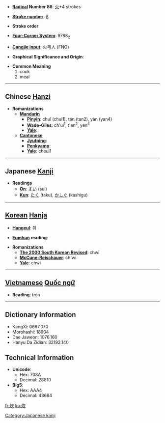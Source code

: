 * '''[[Wiktionary:Chinese radical index| Radical]] Number 86''': [[Wiktionary:Chinese radical index 火|火]]+4 strokes

* '''[[Wiktionary:Chinese total strokes index|Stroke number]]''': [[Wiktionary:Chinese total strokes index 8|8]]

* '''Stroke order''': 

* '''[[Wiktionary:Chinese four corner index|Four-Corner System]]''': 9788<sub>2</sub>

* '''[[Wiktionary:Chinese Cangjie index|Cangjie input]]''': 火弓人 (FNO)

* '''Graphical Significance and Origin''': 

* '''Common Meaning'''
*#cook
*# meal


----

== Chinese [[Hanzi]] ==

* '''Romanizations'''
** '''[[Mandarin]]'''
*** '''[[Pinyin]]''': chuī (chui1), tán (tan2), yàn (yan4)
*** '''[[Wade-Giles]]''': ch'ui<sup>1</sup>, t'an<sup>2</sup>, yen<sup>4</sup>
*** '''[[Yale]]''': 
** '''[[Cantonese]]'''
*** '''[[Jyutping]]''':
*** '''[[Penkyamp]]''': 
*** '''[[Yale]]''': cheui1


----

== Japanese [[Kanji]] ==

* '''Readings'''
** '''[[On]]''': [[すい]] (sui)
** '''[[Kun]]''': [[たく]] (taku), [[かしぐ]] (kashigu)



----

== [[Korean]] [[Hanja]] ==

* '''[[Hangeul]]''': 취

* '''[[Eumhun]] reading''': 

* '''Romanizations'''
** '''[[The 2000 South Korean Revised Romanization|The 2000 South Korean Revised]]''': chwi
** '''[[McCune-Reischauer]]''': ch'wi
** '''[[Yale]]''': chwi


----

== [[Vietnamese]] [[Quốc ngữ]] ==

* '''Reading''': tròn

----

== Dictionary Information ==

* KangXi: 0667.070
* Morohashi: 18904
* Dae Jaweon: 1076.160
* Hanyu Da Zidian: 32192.140

== Technical Information ==

* '''Unicode''':
** Hex: 708A
** Decimal: 28810
* '''Big5''':
** Hex: AAA4
** Decimal: 43684

[[Category:Japanese kanji]]

[[fr:炊]]
[[ko:炊]]
